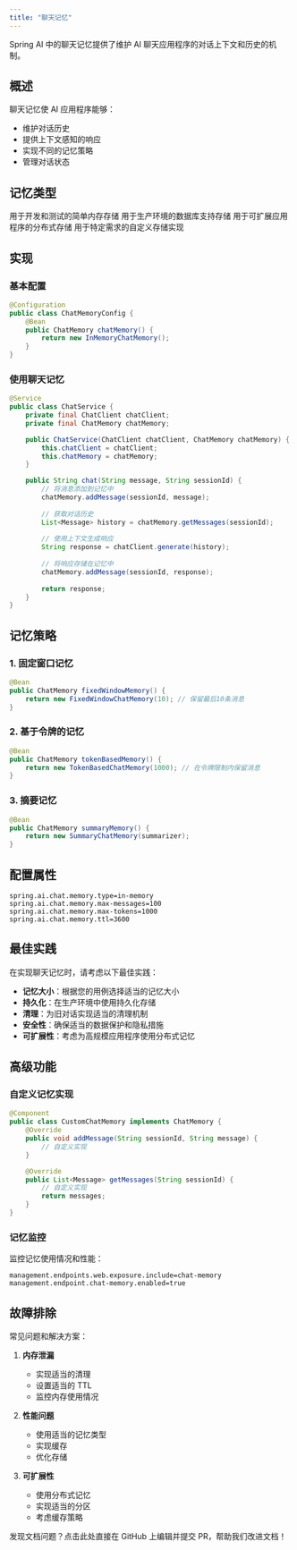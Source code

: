 ```yaml
---
title: "聊天记忆"
---
```


Spring AI 中的聊天记忆提供了维护 AI 聊天应用程序的对话上下文和历史的机制。

## 概述

聊天记忆使 AI 应用程序能够：
- 维护对话历史
- 提供上下文感知的响应
- 实现不同的记忆策略
- 管理对话状态

## 记忆类型

<CardGroup cols={2}>
  <Card title="内存存储" icon="memory">
    用于开发和测试的简单内存存储
  </Card>
  <Card title="持久化存储" icon="database">
    用于生产环境的数据库支持存储
  </Card>
  <Card title="分布式存储" icon="network-wired">
    用于可扩展应用程序的分布式存储
  </Card>
  <Card title="自定义存储" icon="code">
    用于特定需求的自定义存储实现
  </Card>
</CardGroup>

## 实现

### 基本配置

```java
@Configuration
public class ChatMemoryConfig {
    @Bean
    public ChatMemory chatMemory() {
        return new InMemoryChatMemory();
    }
}
```

### 使用聊天记忆

```java
@Service
public class ChatService {
    private final ChatClient chatClient;
    private final ChatMemory chatMemory;

    public ChatService(ChatClient chatClient, ChatMemory chatMemory) {
        this.chatClient = chatClient;
        this.chatMemory = chatMemory;
    }

    public String chat(String message, String sessionId) {
        // 将消息添加到记忆中
        chatMemory.addMessage(sessionId, message);
        
        // 获取对话历史
        List<Message> history = chatMemory.getMessages(sessionId);
        
        // 使用上下文生成响应
        String response = chatClient.generate(history);
        
        // 将响应存储在记忆中
        chatMemory.addMessage(sessionId, response);
        
        return response;
    }
}
```

## 记忆策略

### 1. 固定窗口记忆

```java
@Bean
public ChatMemory fixedWindowMemory() {
    return new FixedWindowChatMemory(10); // 保留最后10条消息
}
```

### 2. 基于令牌的记忆

```java
@Bean
public ChatMemory tokenBasedMemory() {
    return new TokenBasedChatMemory(1000); // 在令牌限制内保留消息
}
```

### 3. 摘要记忆

```java
@Bean
public ChatMemory summaryMemory() {
    return new SummaryChatMemory(summarizer);
}
```

## 配置属性

```properties
spring.ai.chat.memory.type=in-memory
spring.ai.chat.memory.max-messages=100
spring.ai.chat.memory.max-tokens=1000
spring.ai.chat.memory.ttl=3600
```

## 最佳实践

<Note>
在实现聊天记忆时，请考虑以下最佳实践：
</Note>

- **记忆大小**：根据您的用例选择适当的记忆大小
- **持久化**：在生产环境中使用持久化存储
- **清理**：为旧对话实现适当的清理机制
- **安全性**：确保适当的数据保护和隐私措施
- **可扩展性**：考虑为高规模应用程序使用分布式记忆

## 高级功能

### 自定义记忆实现

```java
@Component
public class CustomChatMemory implements ChatMemory {
    @Override
    public void addMessage(String sessionId, String message) {
        // 自定义实现
    }

    @Override
    public List<Message> getMessages(String sessionId) {
        // 自定义实现
        return messages;
    }
}
```

### 记忆监控

监控记忆使用情况和性能：

```properties
management.endpoints.web.exposure.include=chat-memory
management.endpoint.chat-memory.enabled=true
```

## 故障排除

常见问题和解决方案：

1. **内存泄漏**
   - 实现适当的清理
   - 设置适当的 TTL
   - 监控内存使用情况

2. **性能问题**
   - 使用适当的记忆类型
   - 实现缓存
   - 优化存储

3. **可扩展性**
   - 使用分布式记忆
   - 实现适当的分区
   - 考虑缓存策略 

<Card title="文档有误？请协助编辑" icon="pencil" href="https://github.com/javaai-pig4cloud-com/javaai-docs/edit/main/spring-ai/api/chat-memory.mdx">
  发现文档问题？点击此处直接在 GitHub 上编辑并提交 PR，帮助我们改进文档！
</Card>
